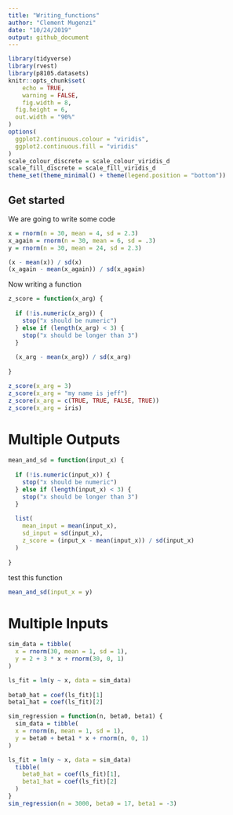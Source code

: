 ```yaml
---
title: "Writing_functions"
author: "Clement Mugenzi"
date: "10/24/2019"
output: github_document
---
```


```r
library(tidyverse)
library(rvest)
library(p8105.datasets)
knitr::opts_chunk$set(
	echo = TRUE,
	warning = FALSE,
	fig.width = 8, 
  fig.height = 6,
  out.width = "90%"
)
options(
  ggplot2.continuous.colour = "viridis",
  ggplot2.continuous.fill = "viridis"
)
scale_colour_discrete = scale_colour_viridis_d
scale_fill_discrete = scale_fill_viridis_d
theme_set(theme_minimal() + theme(legend.position = "bottom"))
```





## Get started

We are going to write some code

```r
x = rnorm(n = 30, mean = 4, sd = 2.3)
x_again = rnorm(n = 30, mean = 6, sd = .3) 
y = rnorm(n = 30, mean = 24, sd = 2.3)

(x - mean(x)) / sd(x)
(x_again - mean(x_again)) / sd(x_again)
```


Now writing a function

```r
z_score = function(x_arg) {
  
  if (!is.numeric(x_arg)) {
    stop("x should be numeric")
  } else if (length(x_arg) < 3) {
    stop("x should be longer than 3")
  } 
  
  (x_arg - mean(x_arg)) / sd(x_arg)
  
}
```

```r
z_score(x_arg = 3)
z_score(x_arg = "my name is jeff")
z_score(x_arg = c(TRUE, TRUE, FALSE, TRUE))
z_score(x_arg = iris)
```

# Multiple Outputs


```r
mean_and_sd = function(input_x) {
  
  if (!is.numeric(input_x)) {
    stop("x should be numeric")
  } else if (length(input_x) < 3) {
    stop("x should be longer than 3")
  } 
  
  list(
    mean_input = mean(input_x),
    sd_input = sd(input_x),
    z_score = (input_x - mean(input_x)) / sd(input_x)
  )
  
}
```

test this function

```r
mean_and_sd(input_x = y)
```

# Multiple Inputs


```r
sim_data = tibble(
  x = rnorm(30, mean = 1, sd = 1),
  y = 2 + 3 * x + rnorm(30, 0, 1)
)

ls_fit = lm(y ~ x, data = sim_data)
  
beta0_hat = coef(ls_fit)[1]
beta1_hat = coef(ls_fit)[2]
```


```r
sim_regression = function(n, beta0, beta1) {
  sim_data = tibble(
  x = rnorm(n, mean = 1, sd = 1),
  y = beta0 + beta1 * x + rnorm(n, 0, 1)
)

ls_fit = lm(y ~ x, data = sim_data)
  tibble(
    beta0_hat = coef(ls_fit)[1],
    beta1_hat = coef(ls_fit)[2]
  )
}
sim_regression(n = 3000, beta0 = 17, beta1 = -3)
```

















































